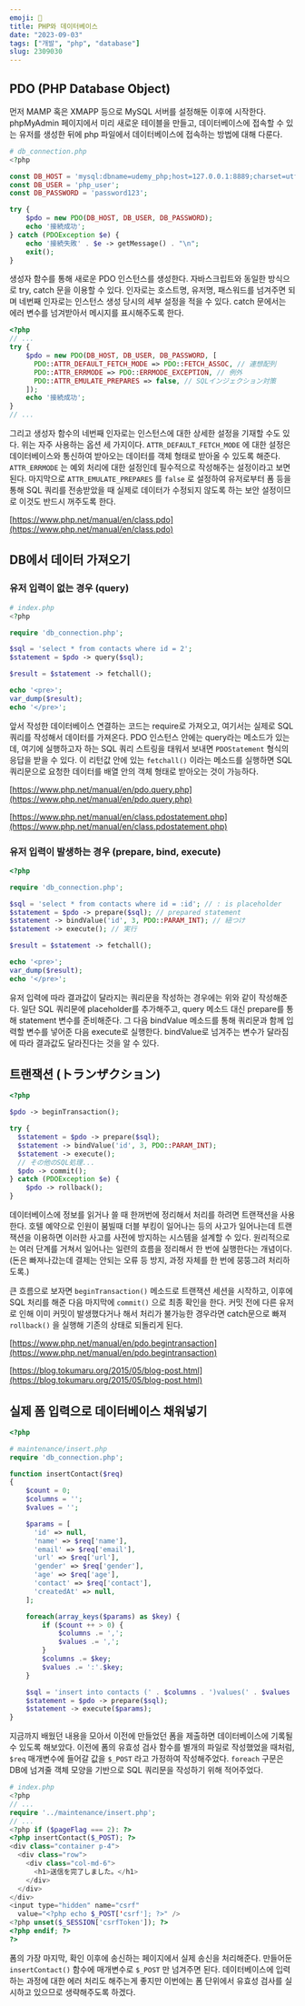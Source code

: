 ```yaml
---
emoji: 📀
title: PHP와 데이터베이스
date: "2023-09-03"
tags: ["개발", "php", "database"]
slug: 2309030
---
```


## PDO (PHP Database Object)

먼저 MAMP 혹은 XMAPP 등으로 MySQL 서버를 설정해둔 이후에 시작한다. phpMyAdmin 페이지에서 미리 새로운 테이블을 만들고, 데이터베이스에 접속할 수 있는 유저를 생성한 뒤에 php 파일에서 데이터베이스에 접속하는 방법에 대해 다룬다.

```php
# db_connection.php
<?php

const DB_HOST = 'mysql:dbname=udemy_php;host=127.0.0.1:8889;charset=utf8';
const DB_USER = 'php_user';
const DB_PASSWORD = 'password123';

try {
    $pdo = new PDO(DB_HOST, DB_USER, DB_PASSWORD);
    echo '接続成功';
} catch (PDOException $e) {
    echo '接続失敗' . $e -> getMessage() . "\n";
    exit();
}
```

생성자 함수를 통해 새로운 PDO 인스턴스를 생성한다. 자바스크립트와 동일한 방식으로 try, catch 문을 이용할 수 있다. 인자로는 호스트명, 유저명, 패스워드를 넘겨주면 되며 네번째 인자로는 인스턴스 생성 당시의 세부 설정을 적을 수 있다. catch 문에서는 에러 변수를 넘겨받아서 메시지를 표시해주도록 한다.

```php
<?php
// ...
try {
    $pdo = new PDO(DB_HOST, DB_USER, DB_PASSWORD, [
      PDO::ATTR_DEFAULT_FETCH_MODE => PDO::FETCH_ASSOC, // 連想配列
      PDO::ATTR_ERRMODE => PDO::ERRMODE_EXCEPTION, // 例外
      PDO::ATTR_EMULATE_PREPARES => false, // SQLインジェクション対策
    ]);
    echo '接続成功';
}
// ...
```

그리고 생성자 함수의 네번째 인자로는 인스턴스에 대한 상세한 설정을 기재할 수도 있다. 위는 자주 사용하는 옵션 세 가지이다. `ATTR_DEFAULT_FETCH_MODE` 에 대한 설정은 데이터베이스와 통신하여 받아오는 데이터를 객체 형태로 받아올 수 있도록 해준다. `ATTR_ERRMODE` 는 예외 처리에 대한 설정인데 필수적으로 작성해주는 설정이라고 보면 된다. 마지막으로 `ATTR_EMULATE_PREPARES` 를 `false` 로 설정하여 유저로부터 폼 등을 통해 SQL 쿼리를 전송받았을 때 실제로 데이터가 수정되지 않도록 하는 보안 설정이므로 이것도 반드시 꺼주도록 한다.

[https://www.php.net/manual/en/class.pdo](https://www.php.net/manual/en/class.pdo)

## DB에서 데이터 가져오기

### 유저 입력이 없는 경우 (query)

```php
# index.php
<?php

require 'db_connection.php';

$sql = 'select * from contacts where id = 2';
$statement = $pdo -> query($sql);

$result = $statement -> fetchall();

echo '<pre>';
var_dump($result);
echo '</pre>';
```

앞서 작성한 데이터베이스 연결하는 코드는 require로 가져오고, 여기서는 실제로 SQL 쿼리를 작성해서 데이터를 가져온다. PDO 인스턴스 안에는 query라는 메소드가 있는데, 여기에 실행하고자 하는 SQL 쿼리 스트링을 태워서 보내면 `PDOStatement` 형식의 응답을 받을 수 있다. 이 리턴값 안에 있는 `fetchall()` 이라는 메소드를 실행하면 SQL 쿼리문으로 요청한 데이터를 배열 안의 객체 형태로 받아오는 것이 가능하다.

[https://www.php.net/manual/en/pdo.query.php](https://www.php.net/manual/en/pdo.query.php)

[https://www.php.net/manual/en/class.pdostatement.php](https://www.php.net/manual/en/class.pdostatement.php)

### 유저 입력이 발생하는 경우 (prepare, bind, execute)

```php
<?php

require 'db_connection.php';

$sql = 'select * from contacts where id = :id'; // : is placeholder
$statement = $pdo -> prepare($sql); // prepared statement
$statement -> bindValue('id', 3, PDO::PARAM_INT); // 紐つけ
$statement -> execute(); // 実行

$result = $statement -> fetchall();

echo '<pre>';
var_dump($result);
echo '</pre>';
```

유저 입력에 따라 결과값이 달라지는 쿼리문을 작성하는 경우에는 위와 같이 작성해준다. 일단 SQL 쿼리문에 placeholder를 추가해주고, query 메소드 대신 prepare를 통해 statement 변수를 준비해준다. 그 다음 bindValue 메소드를 통해 쿼리문과 함께 입력할 변수를 넣어준 다음 execute로 실행한다. bindValue로 넘겨주는 변수가 달라짐에 따라 결과값도 달라진다는 것을 알 수 있다.

## 트랜잭션 (トランザクション)

```php
<?php

$pdo -> beginTransaction();

try {
  $statement = $pdo -> prepare($sql);
  $statement -> bindValue('id', 3, PDO::PARAM_INT);
  $statement -> execute();
  // その他のSQL処理...
  $pdo -> commit();
} catch (PDOException $e) {
    $pdo -> rollback();
}
```

데이터베이스에 정보를 읽거나 쓸 때 한꺼번에 정리해서 처리를 하려면 트랜잭션을 사용한다. 호텔 예약으로 인원이 붐빌때 더블 부킹이 일어나는 등의 사고가 일어나는데 트랜잭션을 이용하면 이러한 사고를 사전에 방지하는 시스템을 설계할 수 있다. 원리적으로는 여러 단계를 거쳐서 일어나는 일련의 흐름을 정리해서 한 번에 실행한다는 개념이다. (돈은 빠져나갔는데 결제는 안되는 오류 등 방지, 과정 자체를 한 번에 뭉뚱그려 처리하도록.)

큰 흐름으로 보자면 `beginTransaction()` 메소드로 트랜잭션 세션을 시작하고, 이후에 SQL 처리를 해준 다음 마지막에 `commit()` 으로 최종 확인을 한다. 커밋 전에 다른 유저로 인해 이미 커밋이 발생했다거나 해서 처리가 불가능한 경우라면 catch문으로 빠져 `rollback()` 을 실행해 기존의 상태로 되돌리게 된다.

[https://www.php.net/manual/en/pdo.begintransaction](https://www.php.net/manual/en/pdo.begintransaction)

[https://blog.tokumaru.org/2015/05/blog-post.html](https://blog.tokumaru.org/2015/05/blog-post.html)

## 실제 폼 입력으로 데이터베이스 채워넣기

```php
<?php

# maintenance/insert.php
require 'db_connection.php';

function insertContact($req)
{
    $count = 0;
    $columns = '';
    $values = '';

    $params = [
      'id' => null,
      'name' => $req['name'],
      'email' => $req['email'],
      'url' => $req['url'],
      'gender' => $req['gender'],
      'age' => $req['age'],
      'contact' => $req['contact'],
      'createdAt' => null,
    ];

    foreach(array_keys($params) as $key) {
        if ($count ++ > 0) {
            $columns .= ',';
            $values .= ',';
        }
        $columns .= $key;
        $values .= ':'.$key;
    }

    $sql = 'insert into contacts (' . $columns . ')values(' . $values . ')';
    $statement = $pdo -> prepare($sql);
    $statement -> execute($params);
}
```

지금까지 배웠던 내용을 모아서 이전에 만들었던 폼을 제출하면 데이터베이스에 기록될 수 있도록 해보았다. 이전에 폼의 유효성 검사 함수를 별개의 파일로 작성했었을 때처럼, `$req` 매개변수에 들어갈 값을 `$_POST` 라고 가정하여 작성해주었다. `foreach` 구문은 DB에 넘겨줄 객체 모양을 기반으로 SQL 쿼리문을 작성하기 위해 적어주었다.

```php
# index.php
<?php
// ...
require '../maintenance/insert.php';
// ...
<?php if ($pageFlag === 2): ?>
<?php insertContact($_POST); ?>
<div class="container p-4">
  <div class="row">
    <div class="col-md-6">
      <h1>送信を完了しました。</h1>
    </div>
  </div>
</div>
<input type="hidden" name="csrf"
  value="<?php echo $_POST['csrf']; ?>" />
<?php unset($_SESSION['csrfToken']); ?>
<?php endif; ?>
?>
```

폼의 가장 마지막, 확인 이후에 송신하는 페이지에서 실제 송신을 처리해준다. 만들어둔 `insertContact()` 함수에 매개변수로 `$_POST` 만 넘겨주면 된다. 데이터베이스에 입력하는 과정에 대한 에러 처리도 해주는게 좋지만 이번에는 폼 단위에서 유효성 검사를 실시하고 있으므로 생략해주도록 하겠다.
